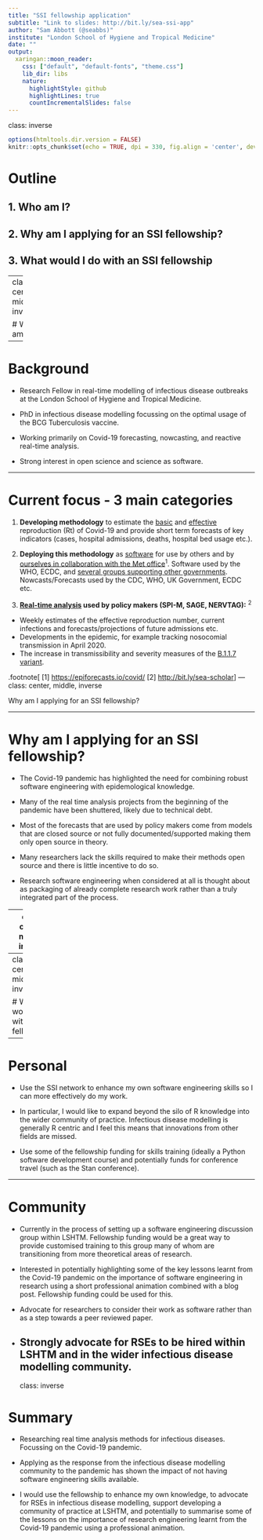 ```yaml
---
title: "SSI fellowship application"
subtitle: "Link to slides: http://bit.ly/sea-ssi-app"
author: "Sam Abbott (@seabbs)"
institute: "London School of Hygiene and Tropical Medicine"
date: ""
output:
  xaringan::moon_reader:
    css: ["default", "default-fonts", "theme.css"]
    lib_dir: libs
    nature:
      highlightStyle: github
      highlightLines: true
      countIncrementalSlides: false
---
```

class: inverse

```r
options(htmltools.dir.version = FALSE)
knitr::opts_chunk$set(echo = TRUE, dpi = 330, fig.align = 'center', dev = 'svg', eval = TRUE)
```

# Outline

## 1. Who am I?

## 2. Why am I applying for an SSI fellowship?

## 3. What would I do with an SSI fellowship

---
class: center, middle, inverse

# Who am I?
---

# Background

* Research Fellow in real-time modelling of infectious disease outbreaks at the London School of Hygiene and Tropical Medicine.

* PhD in infectious disease modelling focussing on the optimal usage of the BCG Tuberculosis vaccine.

* Working primarily on Covid-19 forecasting, nowcasting, and reactive real-time analysis. 

* Strong interest in open science and science as software.

---

# Current focus - 3 main categories

1. **Developing methodology** to estimate the [basic](https://wellcomeopenresearch.org/articles/5-17/v1) and [effective](https://wellcomeopenresearch.org/articles/5-112/v2) reproduction (Rt) of Covid-19 and provide short term forecasts of key indicators (cases, hospital admissions, deaths, hospital bed usage etc.). 

2. **Deploying this methodology** as [software](https://epiforecasts.io/EpiNow2/) for use by others and by [ourselves in collaboration with the Met office](https://epiforecasts.io/covid/)<sup>1</sup>. Software used by the WHO, ECDC, and [several groups supporting other governments](https://elifesciences.org/articles/58785). Nowcasts/Forecasts used by the CDC, WHO, UK Government, ECDC etc.

3. **[Real-time analysis](https://scholar.google.co.uk/citations?hl=en&user=GqZm90IAAAAJ&view_op=list_works&sortby=pubdate) used by policy makers (SPI-M, SAGE, NERVTAG):** <sup>2</sup>

  * Weekly estimates of the effective reproduction number, current infections and forecasts/projections of future admissions etc.
  * Developments in the epidemic, for example tracking nosocomial transmission in April 2020.
  * The increase in transmissibility and severity measures of the [B.1.1.7 variant](https://github.com/epiforecasts/covid19.sgene.utla.rt).

.footnote[
  [1] [https://epiforecasts.io/covid/](https://epiforecasts.io/covid/)
  [2] [http://bit.ly/sea-scholar](http://bit.ly/sea-scholar)
]
---
class: center, middle, inverse

Why am I applying for an SSI fellowship?
 
---

# Why am I applying for an SSI fellowship?

* The Covid-19 pandemic has highlighted the need for combining robust software engineering with epidemological knowledge. 

* Many of the real time analysis projects from the beginning of the pandemic have been shuttered, likely due to technical debt.

* Most of the forecasts that are used by policy makers come from models that are closed source or not fully documented/supported making them only open source in theory.

* Many researchers lack the skills required to make their methods open source and there is little incentive to do so. 

* Research software engineering when considered at all is thought about as packaging of already complete research work rather than a truly integrated part of the process. 

---
class: center, middle, inverse

In trying to respond to the Covid-19 pandemic I have realised that I simply do not have the software engineering skills required to do so effectively and that this is a systemic problem in infectious disease modelling that hampers our ability to provide advice to policy makers.

---
class: center, middle, inverse

# What would I do with the fellowship?

---

# Personal 

* Use the SSI network to enhance my own software engineering skills so I can more effectively do my work. 

* In particular, I would like to expand beyond the silo of R knowledge into the wider community of practice. Infectious disease modelling is generally R centric and I feel this means that innovations from other fields are missed. 

* Use some of the fellowship funding for skills training (ideally a Python software development course) and potentially funds for conference travel (such as the Stan conference).

---

# Community

* Currently in the process of setting up a software engineering discussion group within LSHTM. Fellowship funding would be a great way to provide customised training to this group many of whom are transitioning from more theoretical areas of research. 

* Interested in potentially highlighting some of the key lessons learnt from the Covid-19 pandemic on the importance of software engineering in research using a short professional animation combined with a blog post. Fellowship funding could be used for this. 

* Advocate for researchers to consider their work as software rather than as a step towards a peer reviewed paper.

* Strongly advocate for RSEs to be hired within LSHTM and in the wider infectious disease modelling community.
---
class: inverse

# Summary

* Researching real time analysis methods for infectious diseases. Focussing on the Covid-19 pandemic.

* Applying as the response from the infectious disease modelling community to the pandemic has shown the impact of not having software engineering skills available.

* I would use the fellowship to enhance my own knowledge, to advocate for RSEs in infectious disease modelling, support developing a community of practice at LSHTM, and potentially to summarise some of the lessons on the importance of research engineering learnt from the Covid-19 pandemic using a professional animation.
